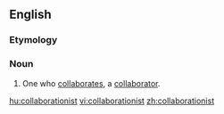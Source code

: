 ==English==

===Etymology===
{{suffix|collaboration|ist}}

===Noun===
{{wikipedia}}
{{en-noun}}

# One who [[collaborate]]s, a [[collaborator]].

[[hu:collaborationist]]
[[vi:collaborationist]]
[[zh:collaborationist]]